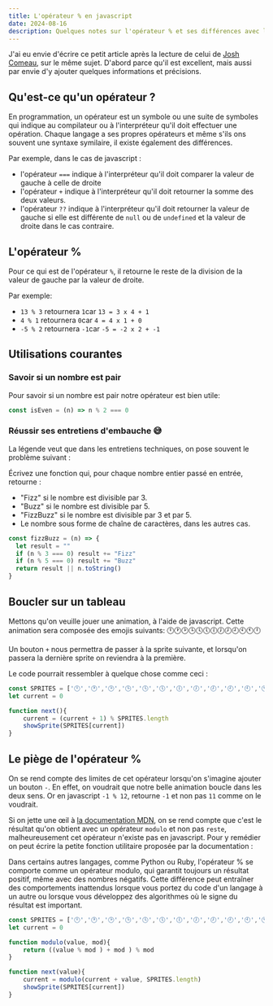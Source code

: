 ```yaml
---
title: L'opérateur % en javascript
date: 2024-08-16
description: Quelques notes sur l'opérateur % et ses différences avec le modulo
---
```



J'ai eu envie d'écrire ce petit article après la lecture de celui de  [Josh Comeau](https://www.joshwcomeau.com/javascript/modulo-operator/), sur le même sujet. D'abord parce qu'il est excellent, mais aussi par envie d'y ajouter quelques informations et précisions.

## Qu'est-ce qu'un opérateur ?

En programmation, un opérateur est un symbole ou une suite de symboles qui indique au compilateur ou à l'interpréteur qu'il doit effectuer une opération. Chaque langage a ses propres opérateurs et même s'ils ons souvent une syntaxe symilaire, il existe également des différences.

Par exemple, dans le cas de javascript :

- l'opérateur `===` indique à l'interpréteur qu'il doit comparer la valeur de gauche à celle de droite
- l'opérateur `+` indique à l'interpréteur qu'il doit retourner la somme des deux valeurs.
-  l'opérateur `??` indique à l'interpréteur qu'il doit retourner la valeur de gauche si elle est différente de `null` ou de `undefined` et la valeur de droite dans le cas contraire.

## L'opérateur %

Pour ce qui est de l'opérateur `%`, il retourne le reste de la division de la valeur de gauche par la valeur de droite.

Par exemple:

- `13 % 3` retournera `1`car `13 = 3 x 4 + 1`
- `4 % 1` retournera `0`car `4 = 4 x 1 + 0`
- `-5 % 2` retournera `-1`car `-5 = -2 x 2 + -1`

## Utilisations courantes

### Savoir si un nombre est pair

Pour savoir si un nombre est pair notre opérateur est bien utile:

```js
const isEven = (n) => n % 2 === 0
```

### Réussir ses entretiens d'embauche 😅

La légende veut que dans les entretiens techniques, on pose souvent le problème suivant :

Écrivez une fonction qui, pour chaque nombre entier passé en entrée, retourne :

- "Fizz" si le nombre est divisible par 3.
- "Buzz" si le nombre est divisible par 5.
- "FizzBuzz" si le nombre est divisible par 3 et par 5.
- Le nombre sous forme de chaîne de caractères, dans les autres cas.

```js
const fizzBuzz = (n) => {
  let result = ""
  if (n % 3 === 0) result += "Fizz"
  if (n % 5 === 0) result += "Buzz"
  return result || n.toString()
}
```

## Boucler sur un tableau

Mettons qu'on veuille jouer une animation, à l'aide de javascript. Cette animation sera composée des emojis suivants: 🕛🕐🕑🕒🕓🕔🕕🕖🕗🕘🕙🕚🕛

Un bouton `+` nous permettra de passer à la sprite suivante, et lorsqu'on passera la dernière sprite on reviendra à la première.

Le code pourrait ressembler à quelque chose comme ceci :

```js
const SPRITES = ['🕛','🕐','🕑','🕒','🕓','🕔','🕕','🕖','🕗','🕘','🕙','🕚']
let current = 0

function next(){
    current = (current + 1) % SPRITES.length
    showSprite(SPRITES[current])
}
```

<Anim client:only/>

## Le piège de l'opérateur %

On se rend compte des limites de cet opérateur lorsqu'on s'imagine ajouter un bouton `-`. En effet, on voudrait que notre belle animation boucle dans les deux sens. Or en javascript `-1 % 12`, retourne `-1` et non pas `11` comme on le voudrait.

Si on jette une œil à [la documentation MDN](https://developer.mozilla.org/fr/docs/Web/JavaScript/Reference/Operators/Remainder), on se rend compte que c'est le résultat qu'on obtient avec un opérateur `modulo` et non pas `reste`, malheureusement cet opérateur n'existe pas en javascript. Pour y remédier on peut écrire la petite fonction utilitaire proposée par la documentation :

<Aside>
Dans certains autres langages, comme Python ou Ruby, l'opérateur % se comporte comme un opérateur modulo, qui garantit toujours un résultat positif, même avec des nombres négatifs. Cette différence peut entraîner des comportements inattendus lorsque vous portez du code d'un langage à un autre ou lorsque vous développez des algorithmes où le signe du résultat est important.
</Aside>

```js 
const SPRITES = ['🕛','🕐','🕑','🕒','🕓','🕔','🕕','🕖','🕗','🕘','🕙','🕚']
let current = 0

function modulo(value, mod){
    return ((value % mod ) + mod ) % mod
}

function next(value){
    current = modulo(current + value, SPRITES.length)
    showSprite(SPRITES[current])
}
```

<Anim lessBtn client:only/>